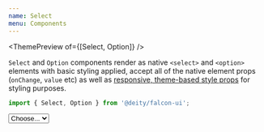 ```yaml
---
name: Select
menu: Components
---
```



<ThemePreview of={[Select, Option]} />

`Select` and `Option` components render as native `<select>` and `<option>` elements with basic styling applied,
accept all of the native element props (`onChange`, `value` etc) as well as [responsive, theme-based style props](/responsive-props)
for styling purposes.

```javascript
import { Select, Option } from '@deity/falcon-ui';
```

<Playground>
  <Select>
    <Option>Choose...</Option>
    <Option>Large</Option>
    <Option>Medium</Option>
    <Option>Small</Option>
  </Select>
</Playground>
